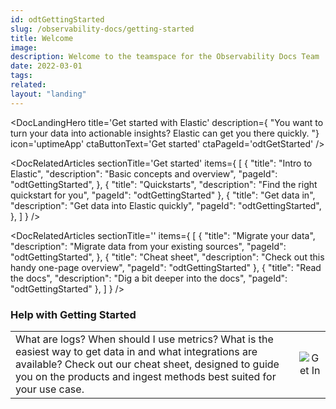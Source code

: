 ---
id: odtGettingStarted
slug: /observability-docs/getting-started
title: Welcome
image:
description: Welcome to the teamspace for the Observability Docs Team
date: 2022-03-01
tags:
related:
layout: "landing"
---

<DocLandingHero
  title='Get started with Elastic'
  description={
    "You want to turn your data into actionable insights? Elastic can get you there quickly. "}
  icon='uptimeApp'
  ctaButtonText='Get started'
  ctaPageId='odtGetStarted'
/>

<DocRelatedArticles
  sectionTitle='Get started'
  items={
    [
      {
        "title": "Intro to Elastic",
        "description": "Basic concepts and overview",
        "pageId": "odtGettingStarted",
      },
      {
        "title": "Quickstarts",
        "description": "Find the right quickstart for you",
        "pageId": "odtGettingStarted"
      },
      {
        "title": "Get data in",
        "description": "Get data into Elastic quickly",
        "pageId": "odtGettingStarted",
      },
    ]
  }
/>

<DocRelatedArticles
  sectionTitle=''
  items={
    [
      {
        "title": "Migrate your data",
        "description": "Migrate data from your existing sources",
        "pageId": "odtGettingStarted",
      },
      {
        "title": "Cheat sheet",
        "description": "Check out this handy one-page overview",
        "pageId": "odtGettingStarted"
      },
      {
        "title": "Read the docs",
        "description": "Dig a bit deeper into the docs",
        "pageId": "odtGettingStarted"
      },
    ]
  }
/>

### Help with Getting Started
|       |              |
| :----- |:-------------:|
| What are logs? When should I use metrics? What is the easiest way to get data in and what integrations are available? Check out our cheat sheet, designed to guide you on the products and ingest methods best suited for your use case. | ![Get In](./images/rocket.png) |
